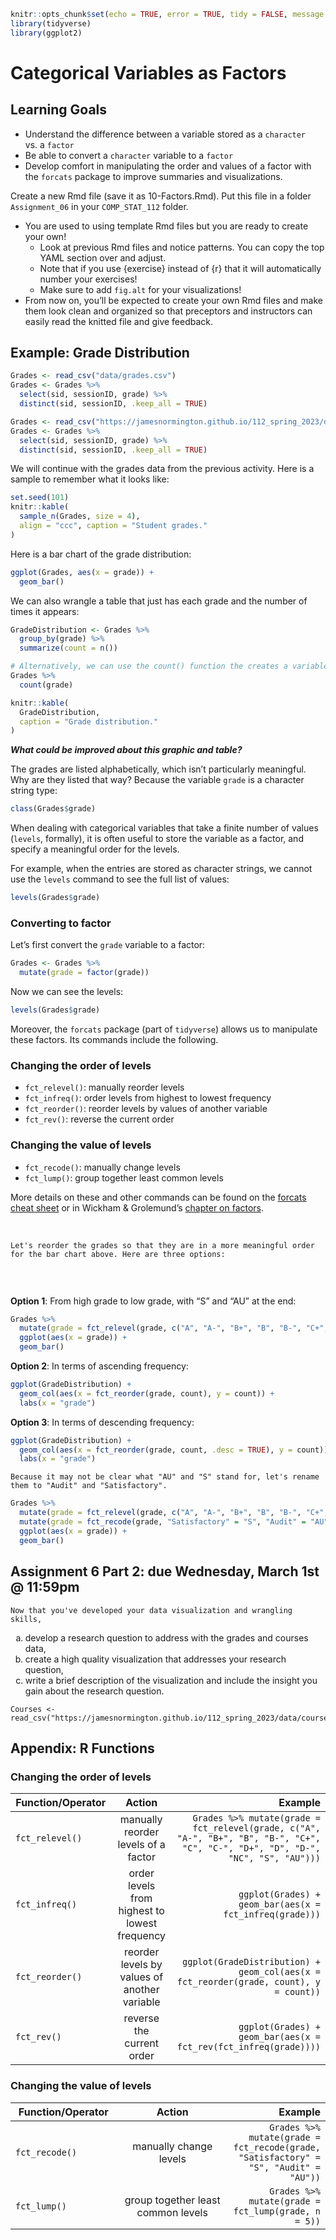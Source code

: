 ```r
knitr::opts_chunk$set(echo = TRUE, error = TRUE, tidy = FALSE, message = FALSE, cache.extra = packageVersion("tufte"))
library(tidyverse)
library(ggplot2)
```

# Categorical Variables as Factors

## Learning Goals {-}

- Understand the difference between a variable stored as a `character` vs. a `factor`
- Be able to convert a `character` variable to a `factor`
- Develop comfort in manipulating the order and values of a factor with the `forcats` package to improve summaries and visualizations.

Create a new Rmd file (save it as 10-Factors.Rmd). Put this file in a folder `Assignment_06` in your `COMP_STAT_112` folder.

- You are used to using template Rmd files but you are ready to create your own! 
    - Look at previous Rmd files and notice patterns. You can copy the top YAML section over and adjust.
    - Note that if you use \{exercise\} instead of \{r\} that it will automatically number your exercises!
    - Make sure to add `fig.alt` for your visualizations!
- From now on, you'll be expected to create your own Rmd files and make them look clean and organized so that preceptors and instructors can easily read the knitted file and give feedback.



## Example: Grade Distribution {-}

```r
Grades <- read_csv("data/grades.csv")
Grades <- Grades %>%
  select(sid, sessionID, grade) %>%
  distinct(sid, sessionID, .keep_all = TRUE)
```

```r
Grades <- read_csv("https://jamesnormington.github.io/112_spring_2023/data/grades.csv")
Grades <- Grades %>%
  select(sid, sessionID, grade) %>%
  distinct(sid, sessionID, .keep_all = TRUE)
```

We will continue with the grades data from the previous activity. Here is a sample to remember what it looks like:

```r
set.seed(101)
knitr::kable(
  sample_n(Grades, size = 4),
  align = "ccc", caption = "Student grades."
)
```

Here is a bar chart of the grade distribution:

```r
ggplot(Grades, aes(x = grade)) +
  geom_bar()
```

We can also wrangle a table that just has each grade and the number of times it appears:

```r
GradeDistribution <- Grades %>%
  group_by(grade) %>%
  summarize(count = n())
```

```r
# Alternatively, we can use the count() function the creates a variable called n
Grades %>%
  count(grade) 
```

```r
knitr::kable(
  GradeDistribution,
  caption = "Grade distribution."
)
```


***What could be improved about this graphic and table?***

The grades are listed alphabetically, which isn't particularly meaningful. Why are they listed that way? Because the variable `grade` is a character string type:

```r
class(Grades$grade)
```

When dealing with categorical variables that take a finite number of values (`levels`, formally), it is often useful to store the variable as a factor, and specify a meaningful order for the levels. 

For example, when the entries are stored as character strings, we cannot use the `levels` command to see the full list of values:

```r
levels(Grades$grade)
```

### Converting to factor {-}

Let's first convert the `grade` variable to a factor:

```r
Grades <- Grades %>%
  mutate(grade = factor(grade))
```

Now we can see the levels:

```r
levels(Grades$grade)
```

Moreover, the `forcats` package (part of `tidyverse`) allows us to manipulate these factors. Its commands include the following. 

### Changing the order of levels {-}
   
- `fct_relevel()`: manually reorder levels   
- `fct_infreq()`: order levels from highest to lowest frequency   
- `fct_reorder()`: reorder levels by values of another variable   
- `fct_rev()`: reverse the current order   

### Changing the value of levels {-} 

- `fct_recode()`: manually change levels   
- `fct_lump()`: group together least common levels   

More details on these and other commands can be found on the [forcats cheat sheet](https://github.com/rstudio/cheatsheets/raw/main/factors.pdf) or in Wickham & Grolemund's [chapter on factors](https://r4ds.had.co.nz/factors.html).

\

```example
Let's reorder the grades so that they are in a more meaningful order for the bar chart above. Here are three options:
   
```

\

**Option 1**: From high grade to low grade, with "S" and "AU" at the end:

```r
Grades %>%
  mutate(grade = fct_relevel(grade, c("A", "A-", "B+", "B", "B-", "C+", "C", "C-", "D+", "D", "D-", "NC", "S", "AU"))) %>%
  ggplot(aes(x = grade)) +
  geom_bar()
```

**Option 2**: In terms of ascending frequency:

```r
ggplot(GradeDistribution) +
  geom_col(aes(x = fct_reorder(grade, count), y = count)) +
  labs(x = "grade")
```
     
**Option 3**: In terms of descending frequency:

```r
ggplot(GradeDistribution) +
  geom_col(aes(x = fct_reorder(grade, count, .desc = TRUE), y = count)) +
  labs(x = "grade")
```        
         

```example
Because it may not be clear what "AU" and "S" stand for, let's rename them to "Audit" and "Satisfactory".   
```


```r
Grades %>%
  mutate(grade = fct_relevel(grade, c("A", "A-", "B+", "B", "B-", "C+", "C", "C-", "D+", "D", "D-", "NC", "S", "AU"))) %>%
  mutate(grade = fct_recode(grade, "Satisfactory" = "S", "Audit" = "AU")) %>%
  ggplot(aes(x = grade)) +
  geom_bar()
```

## Assignment 6 Part 2: due Wednesday, March 1st @ 11:59pm {-}

```exercise
Now that you've developed your data visualization and wrangling skills, 
``` 

a. develop a research question to address with the grades and courses data,
b. create a high quality visualization that addresses your research question,
c. write a brief description of the visualization and include the insight you gain about the research question.

```
Courses <- read_csv("https://jamesnormington.github.io/112_spring_2023/data/courses.csv")
```

## Appendix: R Functions {.unnumbered}

### Changing the order of levels {.unnumbered}

| Function/Operator |                 Action                 |                       Example |
|-------------------------|:---------------------------:|------------------:|
| `fct_relevel()`        |  manually reorder levels of a factor  |   `Grades %>% mutate(grade = fct_relevel(grade, c("A", "A-", "B+", "B", "B-", "C+", "C", "C-", "D+", "D", "D-", "NC", "S", "AU")))` |
| `fct_infreq()`        | order levels from highest to lowest frequency    |   `ggplot(Grades) + geom_bar(aes(x = fct_infreq(grade)))` |
| `fct_reorder()`        | reorder levels by values of another variable |   `ggplot(GradeDistribution) + geom_col(aes(x = fct_reorder(grade, count), y = count))` |
| `fct_rev()`        | reverse the current order |   `ggplot(Grades) + geom_bar(aes(x = fct_rev(fct_infreq(grade))))` |



### Changing the value of levels {-} 

| Function/Operator |                 Action                 |                       Example |
|-------------------------|:---------------------------:|------------------:|
| `fct_recode()`        |  manually change levels    |   `Grades %>%  mutate(grade = fct_recode(grade, "Satisfactory" = "S", "Audit" = "AU")) ` |
| `fct_lump()`        | group together least common levels      |   `Grades %>% mutate(grade = fct_lump(grade, n = 5))` |

